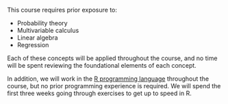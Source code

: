This course requires prior exposure to:

- Probability theory
- Multivariable calculus
- Linear algebra
- Regression

Each of these concepts will be applied throughout the course, and no time will be spent reviewing the foundational elements of each concept.

In addition, we will work in the [R programming language](https://www.r-project.org/) throughout the course, but no prior programming experience is required. We will spend the first three weeks going through exercises to get up to speed in R.
